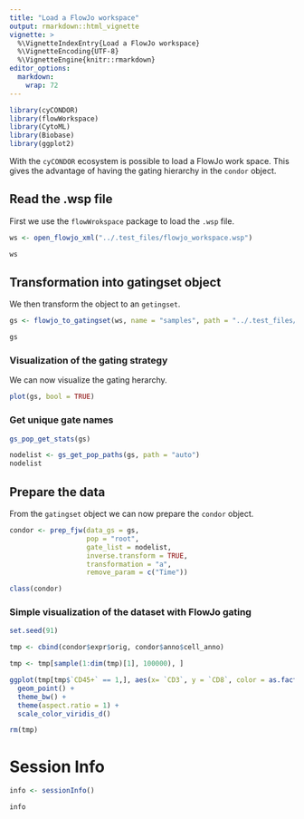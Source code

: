 ```yaml
---
title: "Load a FlowJo workspace"
output: rmarkdown::html_vignette
vignette: >
  %\VignetteIndexEntry{Load a FlowJo workspace}
  %\VignetteEncoding{UTF-8}
  %\VignetteEngine{knitr::rmarkdown}
editor_options: 
  markdown: 
    wrap: 72
---
```


```r
library(cyCONDOR)
library(flowWorkspace)
library(CytoML)
library(Biobase)
library(ggplot2)
```

With the `cyCONDOR` ecosystem is possible to load a FlowJo work space. This gives the advantage of having the gating hierarchy in the `condor` object.

## Read the .wsp file

First we use the `flowWrokspace` package to load the `.wsp` file.

```r
ws <- open_flowjo_xml("../.test_files/flowjo_workspace.wsp")

ws
```

## Transformation into **gatingset** object

We then transform the object to an `getingset`.

```r
gs <- flowjo_to_gatingset(ws, name = "samples", path = "../.test_files/fcs_flowjo_ws/")

gs
```

### Visualization of the gating strategy

We can now visualize the gating herarchy.

```r
plot(gs, bool = TRUE)
```

### Get unique gate names
```r
gs_pop_get_stats(gs)
```

```r
nodelist <- gs_get_pop_paths(gs, path = "auto")
nodelist
```

## Prepare the data

From the `gatingset` object we can now prepare the `condor` object. 

```r
condor <- prep_fjw(data_gs = gs, 
                   pop = "root", 
                   gate_list = nodelist, 
                   inverse.transform = TRUE,
                   transformation = "a",
                   remove_param = c("Time"))

class(condor)
```

### Simple visualization of the dataset with FlowJo gating

```r
set.seed(91)

tmp <- cbind(condor$expr$orig, condor$anno$cell_anno)

tmp <- tmp[sample(1:dim(tmp)[1], 100000), ]
```

```r
ggplot(tmp[tmp$`CD45+` == 1,], aes(x= `CD3`, y = `CD8`, color = as.factor(`CD3+`))) +
  geom_point() + 
  theme_bw() + 
  theme(aspect.ratio = 1) + 
  scale_color_viridis_d()
```

```r
rm(tmp)
```

# Session Info
```r
info <- sessionInfo()

info
```

